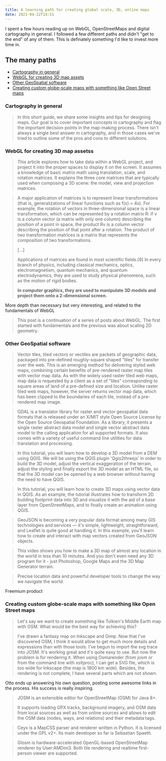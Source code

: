 ```yaml
---
title: A learning path for creating global scale, 3D, online maps
date: 2021-04-22T14:51
---
```


I spent a few hours reading up on WebGL, OpenStreetMaps and digital cartography in general. I followed a few different paths and didn't "get to the end" of any of them. This is definately something I'd like to invest more time in.

## The many paths

- [Cartography in general](#cartography-in-general)
- [WebGL for creating 3D map assets](#webgl-for-creating-3d-map-assets)
- [Other GeoSpatial software](#other-geospatial-software)
- [Creating custom globe-scale maps with something like Open Street maps](#globe-scale-maps)

<a name="cartography-in-general" />

### Cartography in general

<BlockQuote 
  citationUrl="https://www.axismaps.com/guide" 
  heading="Axis Maps - Cartography Guide"
>

In this short guide, we share some insights and tips for designing maps. Our goal is to cover important concepts in cartography and flag the important decision points in the map-making process. There isn't always a single best answer in cartography, and in those cases we've tried to outline some of the pros and cons to different solutions.

</BlockQuote>

<a name="webgl-for-creating-3d-map-assets" />

### WebGL for creating 3D map assetss

<BlockQuote
  citationUrl="https://developer.mozilla.org/en-US/docs/Web/API/WebGL_API/WebGL_model_view_projection"
  heading="WebGL model view projection"
>

This article explores how to take data within a WebGL project, and project it into the proper spaces to display it on the screen. It assumes a knowledge of basic matrix math using translation, scale, and rotation matrices. It explains the three core matrices that are typically used when composing a 3D scene: the model, view and projection matrices.

</BlockQuote>

<BlockQuote
  citationUrl="https://en.wikipedia.org/wiki/Matrix_(mathematics)"
  heading="Matrix theory"
>

A major application of matrices is to represent linear transformations (that is, generalizations of linear functions such as f(x) = 4x). For example, the rotation of vectors in three-dimensional space is a linear transformation, which can be represented by a rotation matrix R: if v is a column vector (a matrix with only one column) describing the position of a point in space, the product Rv is a column vector describing the position of that point after a rotation. The product of two transformation matrices is a matrix that represents the composition of two transformations.

[...]

Applications of matrices are found in most scientific fields.[6] In every branch of physics, including classical mechanics, optics, electromagnetism, quantum mechanics, and quantum electrodynamics, they are used to study physical phenomena, such as the motion of rigid bodies.

**In computer graphics, they are used to manipulate 3D models and project them onto a 2-dimensional screen.**

</BlockQuote>

More depth than necessary but very interesting, and related to the fundamentals of WebGL

<BlockQuote
  citationUrl="https://webglfundamentals.org/webgl/lessons/webgl-2d-matrices.html"
  heading="WebGL 2D Matrices"
>

This post is a continuation of a series of posts about WebGL. The first started with fundamentals and the previous was about scaling 2D geometry.

</BlockQuote>

<a name="other-geospatial-software" />

### Other GeoSpatial software

<BlockQuote
  citationUrl="https://en.wikipedia.org/wiki/Vector_tiles"
  date="April 2021"
  heading="Vector tiles"
>

Vector tiles, tiled vectors or vectiles are packets of geographic data, packaged into pre-defined roughly-square shaped "tiles" for transfer over the web. This is an emerging method for delivering styled web maps, combining certain benefits of pre-rendered raster map tiles with vector map data. As with the widely used raster tiled web maps, map data is requested by a client as a set of "tiles" corresponding to square areas of land of a pre-defined size and location. Unlike raster tiled web maps, however, the server returns vector map data, which has been clipped to the boundaries of each tile, instead of a pre-rendered map image.

</BlockQuote>

<BlockQuote
  citationUrl="https://gdal.org/"
  heading="GDAL"
>

GDAL is a translator library for raster and vector geospatial data formats that is released under an X/MIT style Open Source License by the Open Source Geospatial Foundation. As a library, it presents a single raster abstract data model and single vector abstract data model to the calling application for all supported formats. It also comes with a variety of useful command line utilities for data translation and processing.

</BlockQuote>

<BlockQuote
  citationUrl="https://www.youtube.com/watch?v=WmobNBnN1lc"
  customLabel="GeoDelta Labs -- Youtube"
  heading="Developing a 3D Model using QGIS"
>

In this tutorial, you will learn how to develop a 3D model from a DEM using QGIS. We will be using the QGIS plugin 'Qgis2threejs' in order to build the 3D model, adjust the vertical exaggeration of the terrain, adjust the styling and finally export the 3D model as an HTML file, so that the 3D model can be opened by a web browser without having the need to have QGIS.

</BlockQuote>

<BlockQuote
  citationUrl="https://www.youtube.com/watch?v=hSZSVQqX80k"
  customLabel="GeoDelta Labs - Youtube"
  heading="Creating 3D Maps and Animations using QGIS"
>

In this tutorial, you will learn how to create 3D maps using vector data in QGIS. As an example, the tutorial illustrates how to transform 2D building footprint data into 3D and visualize it with the aid of a base layer from OpenStreetMaps, and to finally create an animation using QGIS.

</BlockQuote>

<BlockQuote
  citationUrl="https://leafletjs.com/examples/geojson/"
  date="April 2021"
  heading="Using GeoJSON with Leaflet"
>

GeoJSON is becoming a very popular data format among many GIS technologies and services — it's simple, lightweight, straightforward, and Leaflet is quite good at handling it. In this example, you'll learn how to create and interact with map vectors created from GeoJSON objects.

</BlockQuote>

<BlockQuote
  citationUrl="https://www.youtube.com/watch?v=Bb0HnaYNUx4"
  customLabel="Orange Box Ceo - Youtube"
  heading="How to create a 3D Terrain with Google Maps and height maps in Photoshop"
>

This video shows you how to make a 3D map of almost any location in the world in less than 10 minutes. And you don't even need any 3D program for it - just Photoshop, Google Maps and the 3D Map Generator terrain.

</BlockQuote>

<BlockQuote
  citationUrl="https://www.mapbox.com/"
  heading="Maps and location for developers"
>

Precise location data and powerful developer tools to change the way we navigate the world.

</BlockQuote>

Freemium product

<a name="globe-scale-maps" />

### Creating custom globe-scale maps with something like Open Street maps

<BlockQuote
  citationUrl="https://help.openstreetmap.org/questions/4496/how-to-create-fantasyimaginary-maps-with-openstreetmap"
  date="17th July 2011"
  heading="Otto's forum post on creating a fantasy map with OpenStreetMap"
>

Let's say we want to create something like Tolkien's Middle Earth map with OSM. What would be the best way for achieving this?

I've drawn a fantasy map on Inkscape and Gimp. Now that I've discovered OSM, I think it would allow to get much more details and expressions than with those tools. I've begun to import the svg trace into JOSM. It's working great and it's quite easy to use. But now the problem is for rendering it. When using Osmarender (from josm or from the command line with xsltproc), I can get a SVG file, which is too wide for Inkscape (the map is 1800 km wide). Besides, the rendering is not complete, I have several parts which are not shown.

</BlockQuote>

Otto ends up answering his own question, posting some awesome links in the process. His success is really inspiring.

<BlockQuote
  citationUrl="https://josm.openstreetmap.de/"
  heading="JOSM"
>

JOSM is an extensible editor for ​OpenStreetMap (OSM) for ​Java 8+.

It supports loading GPX tracks, background imagery, and OSM data from local sources as well as from online sources and allows to edit the OSM data (nodes, ways, and relations) and their metadata tags.

</BlockQuote>

<BlockQuote
  citationUrl="https://wiki.openstreetmap.org/wiki/Ceyx"
  heading="Ceyx"
>

Ceyx is a MapCSS parser and renderer written in Python. It is licensed under the GPL v2+. Its main developer so far is Sebastian Spaeth.

</BlockQuote>

<BlockQuote
  citationUrl="https://wiki.openstreetmap.org/wiki/Glosm"
  heading="Glosm"
>

Glosm is hardware-accelerated OpenGL-based OpenStreetMap renderer by User:AMDmi3. Both tile rendering and realtime first-person viewer are supported.

</BlockQuote>
